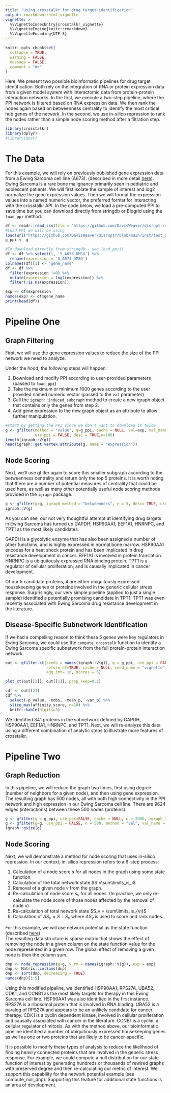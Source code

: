 ```yaml
---
title: "Using crosstalkr for drug target identification"
output: rmarkdown::html_vignette
vignette: >
  %\VignetteIndexEntry{crosstalkr_vignette}
  %\VignetteEngine{knitr::rmarkdown}
  %\VignetteEncoding{UTF-8}
---
```



```r
knitr::opts_chunk$set(
  collapse = TRUE,
  warning = FALSE,
  message = FALSE,
  comment = "#>"
)
```

Here, We present two possible bioinformatic pipelines for drug target identification. 
Both rely on the integration of RNA or protein expression data from a given model system with interactomic data from protein-protein interaction networks. 
In the first, we execute a two-step pipeline, where the PPI network is filtered based on RNA expression data. We then rank the nodes again based on betweenness centrality to identify the most critical hub genes of the network. 
In the second, we use in-silico repression to rank the nodes rather than a simple node scoring method after a filtration step. 

```r
library(crosstalkr)
library(dplyr)
#library(dnet)
```

# The Data

For this example, we will rely on previously published gene expression data from a Ewing Sarcoma cell line (A673). (described in more detail [here](https://journals.plos.org/ploscompbiol/article/comments?id=10.1371/journal.pcbi.1008755)). 
Ewing Sarcoma is a rare bone malignancy primarily seen in pediatric and adolescent patients. 
We will first isolate the sample of interest and log2 normalize the gene expression values.
Then we will format the expression values into a named numeric vector, the preferred format for interacting with the crosstalkr API.
In the code below, we load a pre-computed PPI to save time but you can download directly from stringdb or Biogrid using the `load_ppi` method.
```r
df <- readr::read_csv(file = "https://github.com/DavisWeaver/disruptr/raw/main/inst/test_data/rld_Counts.csv")
#Load PPI we will be using
load(url("https://github.com/DavisWeaver/disruptr/blob/main/inst/test_data/stringdb.Rda?raw=true"))
g_ppi <- g

#To download directly from stringdb - see load_ppi()
df <- df %>% select(1, '5_A673_DMSO') %>% 
  rename(expression = '5_A673_DMSO')
colnames(df)[1] <- 'gene_name'
df <- df %>% 
  filter(expression !=0) %>%
  mutate(expression = log2(expression)) %>% 
  filter(!is.na(expression))

exp <- df$expression
names(exp) <- df$gene_name
print(head(df))
```
# Pipeline One

## Graph Filtering

First, we will use the gene expression values to reduce the size of the PPI network we need to analyze. 

Under the hood, the following steps will happen:
  
  1. Download and modify PPI according to user-provided parameters (passed to `load_ppi`) 
  2. Take the maximum or minimum 1000 genes according to the user provided named numeric vector (passed to the `val` parameter)
  3. Call the `igraph::induced_subgraph` method to create a new igraph object that contains only the genes from step 2.
  4. Add gene expression to the new graph object as an attribute to allow further manipulation. 
  

```r
#start by getting the PPI since we don't want to download it twice
g <- gfilter(method = "value", g=g_ppi, cache = NULL, val=exp, val_name = "expression", 
             use_ppi = FALSE, desc = TRUE,n=100)
length(igraph::V(g))
head(igraph::get.vertex.attribute(g, name = "expression"))
```
## Node Scoring

Next, we'll use gfilter again to score this smaller subgraph according to the betweenness centrality and return only the top 5 proteins.
It is worth noting that there are a number of potential measures of centrality that could be used here, as well as many other potentially useful node scoring methods provided in the `igraph` package. 

```r
g <- gfilter(g=g, igraph_method = "betweenness", n = 5, desc= TRUE, use_ppi=FALSE, val_name = "betweenness")
igraph::V(g)
```

As you can see, our not very thoughtful attempt at identifying drug targets in Ewing Sarcoma has turned up GAPDH, HSP90AA1, EEF1A1, HNRNPC, and TPT1 as the most likely candidates. 

GAPDH is a glycolytic enzyme that has also been assigned a number of other functions, and is highly expressed in normal bone marrow. 
HSP90AA1 encodes for a heat shock protein and has been implicated in drug resistance development in cancer. EEF1A1 is involved in protein translation. HNRNPC is a ubiquitously expressed RNA binding protein. TPT1 is a regulator of cellular proliferation, and is causally implicated in cancer development. 

Of our 5 candidate proteins, 4 are either ubiquitously expressed housekeeping genes or proteins involved in the generic cellular stress response. 
Surprisingly, our very simple pipeline (applied to just a single sample) identified a potentially promising candidate in TPT1. 
TPT1 was even recently associated with Ewing Sarcoma drug resistance development in the literature. 

## Disease-Specific Subnetwork Identification

If we had a compelling reason to think these 5 genes were key regulators in Ewing Sarcoma, we could use the `compute_crosstalk` function to identify a Ewing Sarcoma specific subnetwork from the full protein-protein interaction network. 

```r
out <- gfilter.ct(seeds = names(igraph::V(g)), g = g_ppi, use_ppi = FALSE, 
                  return_df=TRUE, cache = NULL, seed_name = "vignette", n = 100, 
                  agg_int= 10, ncores = 6)

plot_ct(out[[2]], out[[1]], prop_keep=0.2)

```
```r
cdf <- out[[2]] 
cdf %>% 
  select(-p_value, -nobs, -mean_p, -var_p) %>% 
  slice_max(affinity_score, n=10) %>%
  knitr::kable(digits=3)
```

We identified 341 proteins in the subnetwork defined by GAPDH, HSP90AA1, EEF1A1, HNRNPC, and TPT1. 
Next, we will re-analyze this data using a different combination of analytic steps to illustrate more features of crosstalkr. 

# Pipeline Two

## Graph Reduction

In this pipeline, we will reduce the graph two times, first using degree (number of neighbors for a given node), and then using gene expression. 
The resulting graph has 500 nodes, all with both high connectivity in the PPI network and high expression in our Ewing Sarcoma cell line. 
There are 9624 edges (interactions) between these 500 nodes (proteins). 

```r
g <- gfilter(g = g_ppi, use_ppi=FALSE, cache = NULL, n = 2000, igraph_method = igraph::degree, val_name = "degree")
g <- gfilter(g=g, use_ppi = FALSE, n = 500, method = "val", val_name = "expression", val = exp)
igraph::gsize(g)
```

## Node Scoring 

Next, we will demonstrate a method for node scoring that uses in-silico repression. 
In our context, in-silico repression refers to a 6-step process:

  1. Calculation of a node score $s$ for all nodes in the graph using some state function.
  2. Calculation of the total network state $S =\sum\limits_is_i$
  3. Removal of a given node $v$ from the graph.
  4. Re-calculation of node score $s_v$ for all nodes. (In practice, we only re-calculate the node score of those nodes affected by the removal of node v)
  5. Re-calculation of total network state $S_v = \sum\limits_is_{vi}$
  6. Calculation of $\Delta S_v = S - S_v$ where $\Delta S_v$ is used to score and rank nodes. 
  
For this example, we will use network potential as the state function (described [here](https://journals.plos.org/ploscompbiol/article?id=10.1371/journal.pcbi.1008755))  
The resulting data structure is sparse matrix that shows the effect of removing the node in a given column on the state function value for the node represented in a given row. 
The global effect of removing a given node is then the column sum. 

```r
dnp <- node_repression(g=g, v_rm = names(igraph::V(g)), exp = exp)
dnp <- Matrix::colSums(dnp)
dnp <- sort(dnp, decreasing = TRUE)
names(dnp)[1:5]
```
Using this modified pipeline, we identified HSP90AA1, RPS27A, UBA52, CDK1, and CCNB1 as the most likely targets for therapy in this Ewing Sarcoma cell line. HSP90AA1 was also identified in the first instance. RPS27A is a ribosomal protein that is involved in RNA binding. 
UBA52 is a paralog of RPS27A and appears to be an unlikely candidate for cancer therapy. 
CDK1 is a cyclin dependent kinase, involved in cellular proliferation and causally associated with cancer in the literature. 
CCNB1 is a cyclin, a cellular regulator of mitosis. 
As with the method above, our bioinformatic pipeline identified a number of ubiquitiously expressed housekeeping genes as well as one or two proteins that are likely to be cancer-specific. 

It is possible to modify these types of analysis to reduce the likelihood of finding  heavily connected proteins that are involved in the generic stress response.
For example, we could compute a null distribution for our state function of interest by generating hundreds or thousands of rewired graphs with preserved degree and then re-calculating our metric of interest. 
We support this capability for the network potential example (see compute_null_dnp). 
Supporting this feature for additional state functions is an area of development. 







